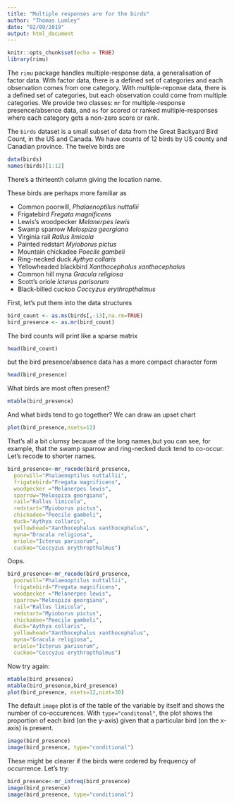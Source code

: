 ```yaml
---
title: "Multiple responses are for the birds"
author: "Thomas Lumley"
date: "02/09/2019"
output: html_document
---
```


```r
knitr::opts_chunk$set(echo = TRUE)
library(rimu)
```

The `rimu` package handles multiple-response data, a generalisation of factor data.  With factor data, there is a defined set of categories and each observation comes from one category.  With multiple-reponse data, there is a defined set of categories, but each observation could come from multiple categories. We provide two classes: `mr` for multiple-response presence/absence data,  and `ms` for scored or ranked multiple-responses where each category gets a non-zero score or rank. 

The `birds` dataset is a small subset of data from the Great Backyard Bird Count, in the US and Canada.  We have counts of 12 birds by US county and Canadian province.  The twelve birds are

```r
data(birds)
names(birds)[1:12]
```
There's a thirteenth column giving the location name.

These birds are perhaps more familiar as

- Common poorwill, *Phalaenoptilus nuttallii*
- Frigatebird *Fregata magnificens*        
- Lewis's woodpecker *Melanerpes lewis*             
- Swamp sparrow *Melospiza georgiana*       
- Virginia rail *Rallus limicola*        
- Painted redstart *Myioborus pictus*            
- Mountain chickadee *Poecile gambeli*             
- Ring-necked duck *Aythya collaris*         
- Yellowheaded blackbird *Xanthocephalus xanthocephalus*
- Common hill myna *Gracula religiosa*           
- Scott's oriole *Icterus parisorum*      
- Black-billed cuckoo *Coccyzus erythropthalmus*

First, let's put them into the data structures
```r
bird_count <- as.ms(birds[,-13],na.rm=TRUE)
bird_presence <- as.mr(bird_count)
```

The bird counts will print like a sparse matrix
```r
head(bird_count)
```
but the bird presence/absence data has a more compact character form
```r
head(bird_presence)
```

What birds are most often present?
```r
mtable(bird_presence)
```
And what birds tend to go together? We can draw an upset chart
```r
plot(bird_presence,nsets=12)
```

That's all a bit clumsy because of the long names,but you can see, for example, that the swamp sparrow and ring-necked duck tend to co-occur.  Let's recode to shorter names.

```r
bird_presence<-mr_recode(bird_presence, 
  poorwill="Phalaenoptilus nuttallii",
  frigatebird="Fregata magnificens",       
  woodpecker ="Melanerpes lewis",          
  sparrow="Melospiza georgiana",   
  rail="Rallus limicola",      
  redstart="Myioborus pictus",          
  chickadee="Poecile gambeli",            
  duck="Aythya collaris",
  yellowhead="Xanthocephalus xanthocephalus",
  myna="Dracula religiosa",           
  oriole="Icterus parisorum",      
  cuckoo="Coccyzus erythropthalmus")
```  

Oops. 

```r
bird_presence<-mr_recode(bird_presence, 
  poorwill="Phalaenoptilus nuttallii",
  frigatebird="Fregata magnificens",       
  woodpecker ="Melanerpes lewis",          
  sparrow="Melospiza georgiana",   
  rail="Rallus limicola",      
  redstart="Myioborus pictus",          
  chickadee="Poecile gambeli",            
  duck="Aythya collaris",
  yellowhead="Xanthocephalus xanthocephalus",
  myna="Gracula religiosa",           
  oriole="Icterus parisorum",      
  cuckoo="Coccyzus erythropthalmus")
```  

Now try again:

```r
mtable(bird_presence)
mtable(bird_presence,bird_presence)
plot(bird_presence, nsets=12,nint=30)
```

The default `image` plot is of the table of the variable by itself and shows the number of co-occurences.  With `type="conditonal"`, the plot shows the proportion of each bird (on the y-axis) given that a particular bird (on the x-axis) is present. 

```r
image(bird_presence)
image(bird_presence, type="conditional")
```

These might be clearer if the birds were ordered by frequency of occurrence. Let's try:

```r
bird_presence<-mr_infreq(bird_presence)
image(bird_presence)
image(bird_presence, type="conditional")
```